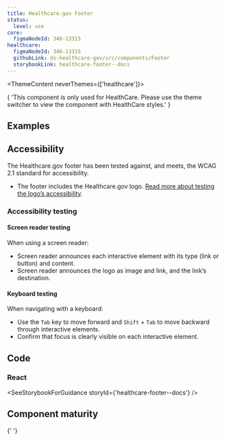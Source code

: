 ```yaml
---
title: Healthcare.gov Footer
status:
  level: use
core:
  figmaNodeId: 346-13315
healthcare:
  figmaNodeId: 346-13315
  githubLink: ds-healthcare-gov/src/components/Footer
  storybookLink: healthcare-footer--docs
---
```



<ThemeContent neverThemes={['healthcare']}>
  <Alert variation="error">
    <p class="ds-c-alert__text">
      {
        'This component is only used for HealthCare. Please use the theme switcher to view the component with HealthCare styles.'
      }
    </p>
  </Alert>
</ThemeContent>

## Examples

<StorybookExample componentName="footer" storyId="healthcare-footer--basic-footer" />

## Accessibility

The Healthcare.gov footer has been tested against, and meets, the WCAG 2.1 standard for accessibility.

- The footer includes the Healthcare.gov logo. [Read more about testing the logo’s accessibility](/components/logos/healthcare-logo/?theme=healthcare).

### Accessibility testing

#### Screen reader testing

When using a screen reader:
- Screen reader announces each interactive element with its type (link or button) and content.
- Screen reader announces the logo as image and link, and the link’s destination.

#### Keyboard testing

When navigating with a keyboard:
- Use the `Tab` key to move forward and `Shift` + `Tab` to move backward
through interactive elements.
- Confirm that focus is clearly visible on each interactive element.

## Code

### React

<SeeStorybookForGuidance storyId={'healthcare-footer--docs'} />

## Component maturity

<MaturityChecklist
  a11yStandards={true}
  color={true}
  forcedColors={false}
  screenReaders={true}
  keyboardNavigable={true}
  storybook={true}
  responsive={true}
  spanish={true}
  completeUiKit={false}
  responsiveUiKit={false}
  tokensInCode={true}
  tokensInSketch={true}
/>{' '}

